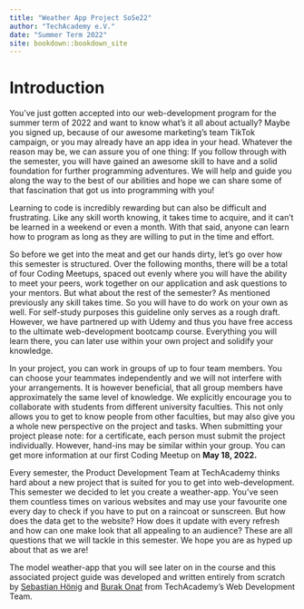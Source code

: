 --- 
title: "Weather App Project SoSe22"
author: "TechAcademy e.V."
date: "Summer Term 2022"
site: bookdown::bookdown_site
---

# Introduction
You've just gotten accepted into our web-development program for the summer term of 2022 and want to know what's it all about actually? Maybe you signed up, because of our awesome marketing's team TikTok campaign, or you may already have an app idea in your head. Whatever the reason may be, we can assure you of one thing: If you follow through with the semester, you will have gained an awesome skill to have and a solid foundation for further programming adventures. We will help and guide you along the way to the best of our abilities and hope we can share some of that fascination that got us into programming with you!  

Learning to code is incredibly rewarding but can also be difficult and frustrating. Like any skill worth knowing, it takes time to acquire, and it can’t be learned in a weekend or even a month. With that said, anyone can learn how to program as long as they are willing to put in the time and effort.

So before we get into the meat and get our hands dirty, let's go over how this semester is structured. Over the following months, there will be a total of four Coding Meetups, spaced out evenly where you will have the ability to meet your peers, work together on our application and ask questions to your mentors. But what about the rest of the semester? As mentioned previously any skill takes time. So you will have to do work on your own as well. For self-study purposes this guideline only serves as a rough draft. However, we have partnered up with Udemy and thus you have free access to the ultimate web-development bootcamp course. Everything you will learn there, you can later use within your own project and solidify your knowledge. 

In your project, you can work in groups of up to four team members. You can choose your teammates independently and we will not interfere with your arrangements. It is however beneficial, that all group members have approximately the same level of knowledge. We explicitly encourage you to collaborate with students from different university faculties. This not only allows you to get to know people from other faculties, but may also give you a whole new perspective on the project and tasks. When submitting your project please note: for a certificate, each person must submit the project individually. However, hand-ins may be similar within your group. You can get more information at our first Coding Meetup on **May 18, 2022.**

Every semester, the Product Development Team at TechAcademy thinks hard about a new project that is suited for you to get into web-development.
This semester we decided to let you create a weather-app. You've seen them countless times on various websites and may use your favourite one every day to check if you have to put on a raincoat or sunscreen. But how does the data get to the website? How does it update with every refresh and how can one make look that all appealing to an audience? These are all questions that we will tackle in this semester. We hope you are as hyped up about that as we are!  

The model weather-app that you will see later on in the course and this associated project guide was developed and written entirely from scratch by [Sebastian Hönig](https://www.linkedin.com/in/sebastian-hönig/) and [Burak Onat](https://www.linkedin.com/in/tburakonat/) from TechAcademy’s Web Development Team.


